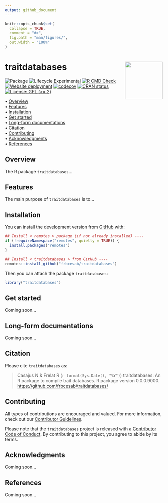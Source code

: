 ```yaml
---
output: github_document
---
```


<!-- README.md is generated from README.Rmd. Please edit that file -->


```r
knitr::opts_chunk$set(
  collapse = TRUE,
  comment = "#>",
  fig.path = "man/figures/",
  out.width = "100%"
)
```



traitdatabases <img src="man/figures/package-sticker.png" align="right" style="float:right; height:120px;"/>
=========================================================

<!-- badges: start -->
![Package](https://img.shields.io/static/v1?message=Package&logo=r&labelColor=5c5c5c&color=yellowgreen&logoColor=white&label=%20)
![Lifecycle Experimental](https://img.shields.io/badge/Lifecycle-Experimental-339999)
[![R CMD Check](https://github.com/FRBCesab/traitdatabases/actions/workflows/R-CMD-check.yaml/badge.svg)](https://github.com/FRBCesab/traitdatabases/actions/workflows/R-CMD-check.yaml)
[![Website deployment](https://github.com/FRBCesab/traitdatabases/actions/workflows/pkgdown.yaml/badge.svg)](https://github.com/FRBCesab/traitdatabases/actions/workflows/pkgdown.yaml)
[![codecov](https://codecov.io/gh/frbcesab/traitdatabases/branch/main/graph/badge.svg)](https://codecov.io/gh/frbcesab/traitdatabases)
[![CRAN status](https://www.r-pkg.org/badges/version/traitdatabases)](https://CRAN.R-project.org/package=traitdatabases)
[![License: GPL (>= 2)](https://img.shields.io/badge/License-GPL%20%28%3E%3D%202%29-blue.svg)](https://choosealicense.com/licenses/gpl-2.0/)
<!-- badges: end -->



<p align="left">
  • <a href="#overview">Overview</a><br>
  • <a href="#features">Features</a><br>
  • <a href="#installation">Installation</a><br>
  • <a href="#get-started">Get started</a><br>
  • <a href="#long-form-documentations">Long-form documentations</a><br>
  • <a href="#citation">Citation</a><br>
  • <a href="#contributing">Contributing</a><br>
  • <a href="#acknowledgments">Acknowledgments</a><br>
  • <a href="#references">References</a>
</p>



## Overview


The R package `traitdatabases`...



## Features

The main purpose of `traitdatabases` is to...



## Installation

You can install the development version from [GitHub](https://github.com/) with:

```r
## Install < remotes > package (if not already installed) ----
if (!requireNamespace("remotes", quietly = TRUE)) {
  install.packages("remotes")
}

## Install < traitdatabases > from GitHub ----
remotes::install_github("frbcesab/traitdatabases")
```

Then you can attach the package `traitdatabases`:

```r
library("traitdatabases")
```



## Get started

Coming soon...



## Long-form documentations

Coming soon...


## Citation

Please cite `traitdatabases` as: 

> Casajus N & Frelat R (`r format(Sys.Date(), "%Y")`) traitdatabases: An R 
package to compile trait databases. R package version 0.0.0.9000. 
<https://github.com/frbcesab/traitdatabases/>



## Contributing

All types of contributions are encouraged and valued. For more information, 
check out our [Contributor Guidelines](https://github.com/frbcesab/traitdatabases/blob/main/CONTRIBUTING.md).

Please note that the `traitdatabases` project is released with a 
[Contributor Code of Conduct](https://contributor-covenant.org/version/2/1/CODE_OF_CONDUCT.html). 
By contributing to this project, you agree to abide by its terms.



## Acknowledgments

Coming soon...



## References

Coming soon...
